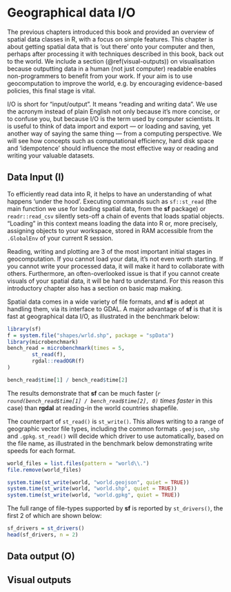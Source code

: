 # Geographical data I/O {#read-write}

The previous chapters introduced this book and provided an overview of spatial data classes in R, with a focus on simple features.
This chapter is about getting spatial data that is 'out there' onto your computer and then, perhaps after processing it with techniques described in this book, back out to the world.
We include a section (\@ref(visual-outputs)) on visualisation because outputting data in a human (not just computer) readable enables non-programmers to benefit from your work.
If your aim is to use geocomputation to improve the world, e.g. by encouraging evidence-based policies, this final stage is vital.

I/O is short for "input/output".
It means "reading and writing data".
We use the acronym instead of plain English not only because it's more concise, or to confuse you, but because I/O is the term used by computer scientists.
It is useful to think of data import and export --- or loading and saving, yet another way of saying the same thing --- from a computing perspective.
We will see how concepts such as computational efficiency, hard disk space and 'idempotence' should influence the most effective way or reading and writing your valuable datasets.
<!-- todo: check we mention computational efficiency, disk-space and 'idempotence' -->

## Data Input (I)

To efficiently read data into R, it helps to have an understanding of what happens 'under the hood'.
Executing commands such as `sf::st_read` (the main function we use for loading spatial data, from the **sf** package) or `readr::read_csv` silently sets-off a chain of events that loads spatial objects.
"Loading" in this context means loading the data into R or, more precisely, assigning objects to your workspace, stored in RAM accessible from the `.GlobalEnv` of your current R session.
<!-- coud add a footnote here mentioning `.GlobalEnv` -->

Reading, writing and plotting are 3 of the most important initial stages in geocomputation.
If you cannot load your data, it's not even worth starting.
If you cannot write your processed data, it will make it hard to collaborate with others.
Furthermore, an often-overlooked issue is that if you cannot create visuals of your spatial data, it will be hard to understand.
For this reason this introductory chapter also has a section on basic map making.

Spatial data comes in a wide variety of file formats, and **sf** is adept at handling them, via its interface to GDAL.
A major advantage of **sf** is that it is fast at geographical data I/O, as illustrated in the benchmark below:

```r
library(sf)
f = system.file("shapes/wrld.shp", package = "spData")
library(microbenchmark)
bench_read = microbenchmark(times = 5,
        st_read(f),
        rgdal::readOGR(f)
)
```

```r
bench_read$time[1] / bench_read$time[2]
```

The results demonstrate that **sf** can be much faster (*`r round(bench_read$time[1] / bench_read$time[2], 0)` times faster* in this case) than **rgdal** at reading-in the world countries shapefile.

The counterpart of `st_read()` is `st_write()`. This allows writing to a range of geographic vector file types, including the common formats `.geojson`, `.shp` and `.gpkg`. `st_read()` will decide which driver to use automatically, based on the file name, as illustrated in the benchmark below demonstrating write speeds for each format.

```r
world_files = list.files(pattern = "world\\.")
file.remove(world_files)
```

```r
system.time(st_write(world, "world.geojson", quiet = TRUE))
system.time(st_write(world, "world.shp", quiet = TRUE)) 
system.time(st_write(world, "world.gpkg", quiet = TRUE))
```

The full range of file-types supported by **sf** is reported by `st_drivers()`, the first 2 of which are shown below:

```r
sf_drivers = st_drivers()
head(sf_drivers, n = 2)
```

## Data output (O)

## Visual outputs


<!-- ## Vector -->

<!-- 
- sf package 
- st_drivers
- st_read, read_sf
- st_write, write_sf
- text files 
- WKT, WKB, sp (st_as_sf)
-->

<!-- ## Raster -->

<!-- 
- raster package 
- raster
-->
